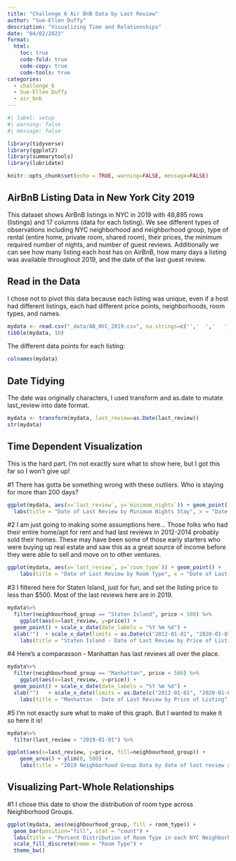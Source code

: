 ```yaml
---
title: "Challenge 6 Air BnB Data by Last Review"
author: "Sue-Ellen Duffy"
description: "Visualizing Time and Relationships"
date: "04/02/2023"
format:
  html:
    toc: true
    code-fold: true
    code-copy: true
    code-tools: true
categories:
  - challenge_6
  - Sue-Ellen Duffy
  - air_bnb
---
```


```r
#| label: setup
#| warning: false
#| message: false

library(tidyverse)
library(ggplot2)
library(summarytools)
library(lubridate)

knitr::opts_chunk$set(echo = TRUE, warning=FALSE, message=FALSE)
```

## AirBnB Listing Data in New York City 2019

This dataset shows AirBnB listings in NYC in 2019 with 48,895 rows (listings) and 17 columns (data for each listing). We see different types of observations including NYC neighborhood and neighborhood group, type of rental (entire home, private room, shared room), their prices, the minimum required number of nights, and number of guest reviews. Additionally we can see how many listing each host has on AirBnB, how many days a listing was available throughout 2019, and the date of the last guest review.

## Read in the Data

I chose not to pivot this data because each listing was unique, even if a host had different listings, each had different price points, neighborhoods, room types, and names.

```r
mydata <- read.csv("_data/AB_NYC_2019.csv", na.strings=c('','  ','   '))
tibble(mydata, 10)
```

The different data points for each listing:

```r
colnames(mydata)
```

## Date Tidying

The date was originally characters, I used transform and as.date to mutate last_review into date format.

```r
mydata <- transform(mydata, last_review=as.Date(last_review))
str(mydata)
```

## Time Dependent Visualization

This is the hard part. I'm not exactly sure what to show here, but I got this far so I won't give up!

#1 There has gotta be something wrong with these outliers. Who is staying for more than 200 days?

```r
ggplot(mydata, aes(x=`last_review`, y=`minimum_nights`)) + geom_point() +
  labs(title = "Date of Last Review by Minimum Nights Stay", x = "Date of Last Review", y = "Minimum Required Nights Stay") 

```

#2 I am just going to making some assumptions here... Those folks who had their entire home/apt for rent and had last reviews in 2012-2014 probably sold their homes. These may have been some of those early starters who were buying up real estate and saw this as a great source of income before they were able to sell and move on to other ventures.

```r
ggplot(mydata, aes(x=`last_review`, y=`room_type`)) + geom_point() +
    labs(title = "Date of Last Review by Room Type", x = "Date of Last Review", y = "Room Type") 

```

#3 I filtered here for Staten Island, just for fun, and set the listing price to less than $500. Most of the last reviews here are in 2019. 

```r
mydata%>%
  filter(neighbourhood_group == "Staten Island", price < 500) %>%
    ggplot(aes(x=last_review, y=price)) +
  geom_point() + scale_x_date(date_labels = "%Y %m %d") +
  xlab("")  + scale_x_date(limits = as.Date(c("2012-01-01", "2020-01-01"))) +
    labs(title = "Staten Island - Date of Last Review by Price of Listing", x = "Date of Last Review", y = "Price of Listings") 
```
#4 Here's a comparasson - Manhattan has last reviews all over the place.
```r
mydata%>%
  filter(neighbourhood_group == "Manhattan", price < 500) %>%
    ggplot(aes(x=last_review, y=price)) +
  geom_point() + scale_x_date(date_labels = "%Y %m %d") +
  xlab("")   + scale_x_date(limits = as.Date(c("2012-01-01", "2020-01-01"))) +
    labs(title = "Manhattan - Date of Last Review by Price of Listing", x = "Date of Last Review", y = "Price of Listings") 
```
#5 I'm not exactly sure what to make of this graph. But I wanted to make it so here it is!

```r
mydata%>%
  filter(last_review > "2019-01-01") %>%

ggplot(aes(x=last_review, y=price, fill=neighbourhood_group)) +
    geom_area() + ylim(0, 500) +
    labs(title = "2019 Neighborhood Group Data by date of last review and price", x = "Date of Last Review", y = "Price of Listings", fill = "Neighborhood Group") 
```

## Visualizing Part-Whole Relationships

#1 I chose this date to show the distribution of room type across Neighborhood Groups.

```r
ggplot(mydata, aes(neighbourhood_group, fill = room_type)) + 
  geom_bar(position="fill", stat = "count") + 
  labs(title = "Percent Distribution of Room Type in each NYC Neighborhood Group", x = "Neighborhood Group", y = "Percentage of Room Type") +
  scale_fill_discrete(name = "Room Type") + 
  theme_bw() 
```
